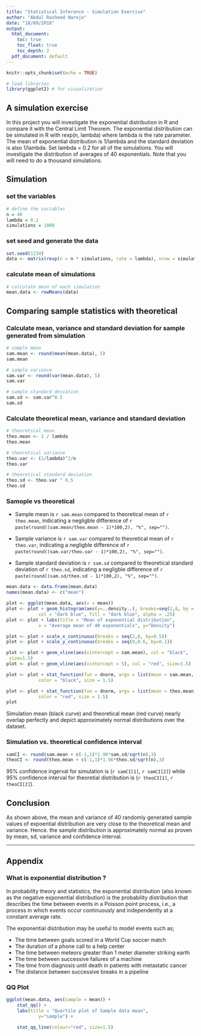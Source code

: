 ```yaml
---
title: "Statistical Inference - Simulation Exercise"
author: "Abdul Rasheed Narejo"
date: "18/09/2018"
output:
  html_document:
    toc: true
    toc_float: true
    toc_depth: 2
  pdf_document: default
---
```


```r
knitr::opts_chunk$set(echo = TRUE)
```

```r
# load libraries
library(ggplot2) # for visualization
```

## A simulation exercise  
In this project you will investigate the exponential distribution in R and compare it with the Central Limit Theorem. The exponential distribution can be simulated in R with rexp(n, lambda) where lambda is the rate parameter. The mean of exponential distribution is 1/lambda and the standard deviation is also 1/lambda. Set lambda = 0.2 for all of the simulations. You will investigate the distribution of averages of 40 exponentials. Note that you will need to do a thousand simulations.

## Simulation

### set the variables
```r
# define the variables
n = 40
lambda = 0.2
simulations = 1000
```

### set seed and generate the data
```r
set.seed(1234)
data <- matrix(rexp(n = n * simulations, rate = lambda), nrow = simulations)
```

### calculate mean of simulations
```r
# calculate mean of each simulation
mean.data <- rowMeans(data)
```

## Comparing sample statistics with theoretical

### Calculate mean, variance and standard deviation for sample generated from simulation
```r
# sample mean
sam.mean <- round(mean(mean.data), 5)
sam.mean

# sample variance
sam.var <- round(var(mean.data), 5)
sam.var

# sample standard deviation
sam.sd <- sam.var^0.5
sam.sd
```

### Calculate theoretical mean, variance and standard deviation
```r
# theoretical mean
theo.mean <- 1 / lambda
theo.mean

# theoretical variance
theo.var <- (1/lambda)^2/n
theo.var

# theoretical standard deviation
theo.sd <- theo.var ^ 0.5
theo.sd
```

### Samople vs theoretical
* Sample mean is `r sam.mean` compared to theoretical mean of `r theo.mean`, indicating a negligble difference of `r paste(round((sam.mean/theo.mean - 1)*100,2), "%", sep="")`.

* Sample variance is `r sam.var` compared to theoretical mean of `r theo.var`, indicating a negligble difference of `r paste(round((sam.var/theo.var - 1)*100,2), "%", sep="")`.

* Sample standard deviation is `r sam.sd` compared to theoretical standard deviation of `r theo.sd`, indicating a negligble difference of `r paste(round((sam.sd/theo.sd - 1)*100,2), "%", sep="")`.  


```r
mean.data <- data.frame(mean.data)
names(mean.data) <- c("mean")

plot <- ggplot(mean.data, aes(x = mean))
plot <- plot + geom_histogram(aes(y=..density..), breaks=seq(2,8, by = .1),
            col = "dark blue", fill = "dark blue", alpha = .25)
plot <- plot + labs(title = "Mean of exponential distribution",
            x = "Average mean of 40 exponentials", y="Density")

plot <- plot + scale_x_continuous(breaks = seq(2,8, by=0.5))
plot <- plot + scale_y_continuous(breaks = seq(0,0.6, by=0.1))

plot <- plot + geom_vline(aes(xintercept = sam.mean), col = "black",
 size=1.5)
plot <- plot + geom_vline(aes(xintercept = 5), col = "red", size=1.5)

plot <- plot + stat_function(fun = dnorm, args = list(mean = sam.mean, sd = sam.sd), 
            color = "black", size = 1.5)

plot <- plot + stat_function(fun = dnorm, args = list(mean = theo.mean, sd = theo.sd), 
            color = "red", size = 1.5)
plot
```

Simulation mean (black curve) and theoretical mean (red curve) nearly overlap perfectly and depict approximately normal distributions over the dataset.

### Simulation vs. theoretical confidence interval
```r
samCI <- round(sam.mean + c(-1,1)*1.96*sam.sd/sqrt(n),3)
theoCI <- round(theo.mean + c(-1,1)*1.96*theo.sd/sqrt(n),3)
```
95% confidence ingerval for simulation is (`r samCI[1]`, `r samCI[2]`) while 95% confidence interval for theoretial distribution is (`r theoCI[1]`, `r theoCI[2]`).  

## Conclusion
As shown above, the mean and variance of 40 randomly generated sample values of expoential distribution are very close to the theoretical mean and variance. Hence. the sample distribution is approximately normal as proven by mean, sd, variance and confidence interval.

----
\newpage
## Appendix

### What is exponential distribution ?
In probability theory and statistics, the exponential distribution (also known as the negative exponential distribution) is the probability distribution that describes the time between events in a Poisson point process, i.e., a process in which events occur continuously and independently at a constant average rate.

The exponential distribution may be useful to model events such as;

* The time between goals scored in a World Cup soccer match
* The duration of a phone call to a help center
* The time between meteors greater than 1 meter diameter striking earth
* The time between successive failures of a machine
* The time from diagnosis until death in patients with metastatic cancer
* The distance between successive breaks in a pipeline

### QQ Plot
```r
ggplot(mean.data, aes(sample = mean)) + 
    stat_qq() + 
    labs(title = "Quartile plot of Sample data mean",
            y="sample") +

    stat_qq_line(colour="red", size=1.5)
```
